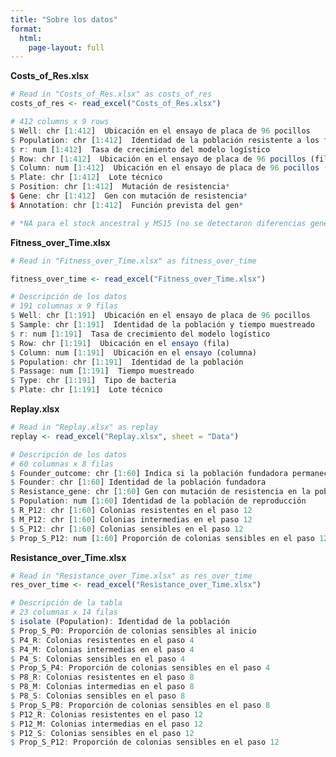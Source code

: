 ---
title: "Sobre los datos"
format: 
  html:
    page-layout: full 
---

**Costs_of_Res.xlsx**

```{.r}
# Read in "Costs_of_Res.xlsx" as costs_of_res
costs_of_res <- read_excel("Costs_of_Res.xlsx")

# 412 columns x 9 rows
$ Well: chr [1:412]  Ubicación en el ensayo de placa de 96 pocillos
$ Population: chr [1:412]  Identidad de la población resistente a los fagos
$ r: num [1:412]  Tasa de crecimiento del modelo logístico
$ Row: chr [1:412]  Ubicación en el ensayo de placa de 96 pocillos (fila)
$ Column: num [1:412]  Ubicación en el ensayo de placa de 96 pocillos (columna)
$ Plate: chr [1:412]  Lote técnico
$ Position: chr [1:412]  Mutación de resistencia*
$ Gene: chr [1:412]  Gen con mutación de resistencia*
$ Annotation: chr [1:412]  Función prevista del gen*

# *NA para el stock ancestral y MS15 (no se detectaron diferencias genéticas respecto al ancestro)

```

**Fitness_over_Time.xlsx**

```{.r}
# Read in "Fitness_over_Time.xlsx" as fitness_over_time

fitness_over_time <- read_excel("Fitness_over_Time.xlsx")

# Descripción de los datos
# 191 columnas x 9 filas
$ Well: chr [1:191]  Ubicación en el ensayo de placa de 96 pocillos
$ Sample: chr [1:191]  Identidad de la población y tiempo muestreado
$ r: num [1:191]  Tasa de crecimiento del modelo logístico
$ Row: chr [1:191]  Ubicación en el ensayo (fila)
$ Column: num [1:191]  Ubicación en el ensayo (columna)
$ Population: chr [1:191]  Identidad de la población
$ Passage: num [1:191]  Tiempo muestreado
$ Type: chr [1:191]  Tipo de bacteria
$ Plate: chr [1:191]  Lote técnico
```

**Replay.xlsx**

```{.r}
# Read in "Replay.xlsx" as replay
replay <- read_excel("Replay.xlsx", sheet = "Data")

# Descripción de los datos
# 60 columnas x 8 filas
$ Founder_outcome: chr [1:60] Indica si la población fundadora permaneció resistente (R) o desarrolló sensibilidad (S).
$ Founder: chr [1:60] Identidad de la población fundadora
$ Resistance_gene: chr [1:60] Gen con mutación de resistencia en la población fundadora
$ Population: num [1:60] Identidad de la población de reproducción
$ R_P12: chr [1:60] Colonias resistentes en el paso 12
$ M_P12: chr [1:60] Colonias intermedias en el paso 12
$ S_P12: chr [1:60] Colonias sensibles en el paso 12
$ Prop_S_P12: num [1:60] Proporción de colonias sensibles en el paso 12

```
**Resistance_over_Time.xlsx**

```{.r}
# Read in "Resistance_over_Time.xlsx" as res_over_time
res_over_time <- read_excel("Resistance_over_Time.xlsx")

# Descripción de la tabla
# 23 columnas x 14 filas
$ isolate (Population): Identidad de la población
$ Prop_S_P0: Proporción de colonias sensibles al inicio
$ P4_R: Colonias resistentes en el paso 4
$ P4_M: Colonias intermedias en el paso 4
$ P4_S: Colonias sensibles en el paso 4
$ Prop_S_P4: Proporción de colonias sensibles en el paso 4
$ P8_R: Colonias resistentes en el paso 8
$ P8_M: Colonias intermedias en el paso 8
$ P8_S: Colonias sensibles en el paso 8
$ Prop_S_P8: Proporción de colonias sensibles en el paso 8
$ P12_R: Colonias resistentes en el paso 12
$ P12_M: Colonias intermedias en el paso 12
$ P12_S: Colonias sensibles en el paso 12
$ Prop_S_P12: Proporción de colonias sensibles en el paso 12

```